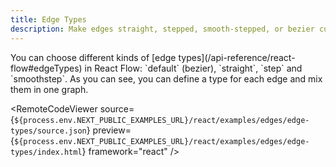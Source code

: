 ```yaml
---
title: Edge Types
description: Make edges straight, stepped, smooth-stepped, or bezier curved
---
```



<ExampleLayout>
You can choose different kinds of [edge types](/api-reference/react-flow#edgeTypes) in React Flow: `default` (bezier), `straight`, `step` and `smoothstep`. As you can see, you can define a type for each edge and mix them in one graph.

<RemoteCodeViewer
  source={`${process.env.NEXT_PUBLIC_EXAMPLES_URL}/react/examples/edges/edge-types/source.json`}
  preview={`${process.env.NEXT_PUBLIC_EXAMPLES_URL}/react/examples/edges/edge-types/index.html`}
  framework="react"
/>

</ExampleLayout>
